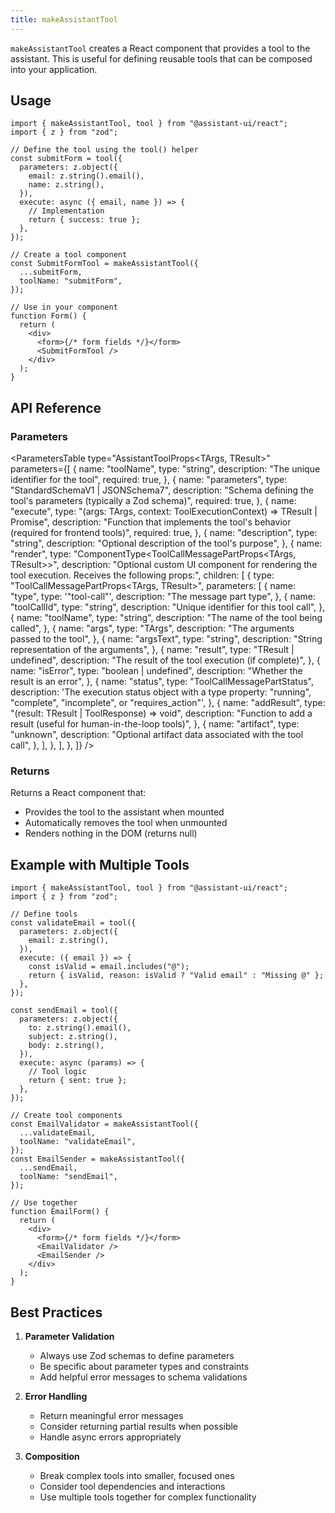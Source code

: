 ```yaml
---
title: makeAssistantTool
---
```



`makeAssistantTool` creates a React component that provides a tool to the assistant. This is useful for defining reusable tools that can be composed into your application.

## Usage

```tsx
import { makeAssistantTool, tool } from "@assistant-ui/react";
import { z } from "zod";

// Define the tool using the tool() helper
const submitForm = tool({
  parameters: z.object({
    email: z.string().email(),
    name: z.string(),
  }),
  execute: async ({ email, name }) => {
    // Implementation
    return { success: true };
  },
});

// Create a tool component
const SubmitFormTool = makeAssistantTool({
  ...submitForm,
  toolName: "submitForm",
});

// Use in your component
function Form() {
  return (
    <div>
      <form>{/* form fields */}</form>
      <SubmitFormTool />
    </div>
  );
}
```

## API Reference

### Parameters

<ParametersTable
  type="AssistantToolProps<TArgs, TResult>"
  parameters={[
    {
      name: "toolName",
      type: "string",
      description: "The unique identifier for the tool",
      required: true,
    },
    {
      name: "parameters",
      type: "StandardSchemaV1<TArgs> | JSONSchema7",
      description:
        "Schema defining the tool's parameters (typically a Zod schema)",
      required: true,
    },
    {
      name: "execute",
      type: "(args: TArgs, context: ToolExecutionContext) => TResult | Promise<TResult>",
      description:
        "Function that implements the tool's behavior (required for frontend tools)",
      required: true,
    },
    {
      name: "description",
      type: "string",
      description: "Optional description of the tool's purpose",
    },
    {
      name: "render",
      type: "ComponentType<ToolCallMessagePartProps<TArgs, TResult>>",
      description:
        "Optional custom UI component for rendering the tool execution. Receives the following props:",
      children: [
        {
          type: "ToolCallMessagePartProps<TArgs, TResult>",
          parameters: [
            {
              name: "type",
              type: '"tool-call"',
              description: "The message part type",
            },
            {
              name: "toolCallId",
              type: "string",
              description: "Unique identifier for this tool call",
            },
            {
              name: "toolName",
              type: "string",
              description: "The name of the tool being called",
            },
            {
              name: "args",
              type: "TArgs",
              description: "The arguments passed to the tool",
            },
            {
              name: "argsText",
              type: "string",
              description: "String representation of the arguments",
            },
            {
              name: "result",
              type: "TResult | undefined",
              description: "The result of the tool execution (if complete)",
            },
            {
              name: "isError",
              type: "boolean | undefined",
              description: "Whether the result is an error",
            },
            {
              name: "status",
              type: "ToolCallMessagePartStatus",
              description:
                'The execution status object with a type property: "running", "complete", "incomplete", or "requires_action"',
            },
            {
              name: "addResult",
              type: "(result: TResult | ToolResponse<TResult>) => void",
              description:
                "Function to add a result (useful for human-in-the-loop tools)",
            },
            {
              name: "artifact",
              type: "unknown",
              description:
                "Optional artifact data associated with the tool call",
            },
          ],
        },
      ],
    },
  ]}
/>

### Returns

Returns a React component that:

- Provides the tool to the assistant when mounted
- Automatically removes the tool when unmounted
- Renders nothing in the DOM (returns null)

## Example with Multiple Tools

```tsx
import { makeAssistantTool, tool } from "@assistant-ui/react";
import { z } from "zod";

// Define tools
const validateEmail = tool({
  parameters: z.object({
    email: z.string(),
  }),
  execute: ({ email }) => {
    const isValid = email.includes("@");
    return { isValid, reason: isValid ? "Valid email" : "Missing @" };
  },
});

const sendEmail = tool({
  parameters: z.object({
    to: z.string().email(),
    subject: z.string(),
    body: z.string(),
  }),
  execute: async (params) => {
    // Tool logic
    return { sent: true };
  },
});

// Create tool components
const EmailValidator = makeAssistantTool({
  ...validateEmail,
  toolName: "validateEmail",
});
const EmailSender = makeAssistantTool({
  ...sendEmail,
  toolName: "sendEmail",
});

// Use together
function EmailForm() {
  return (
    <div>
      <form>{/* form fields */}</form>
      <EmailValidator />
      <EmailSender />
    </div>
  );
}
```

## Best Practices

1. **Parameter Validation**

   - Always use Zod schemas to define parameters
   - Be specific about parameter types and constraints
   - Add helpful error messages to schema validations

2. **Error Handling**

   - Return meaningful error messages
   - Consider returning partial results when possible
   - Handle async errors appropriately

3. **Composition**
   - Break complex tools into smaller, focused ones
   - Consider tool dependencies and interactions
   - Use multiple tools together for complex functionality
